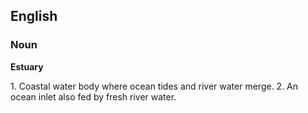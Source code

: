 ==English==
===Noun===
'''Estuary'''


1. Coastal water body where ocean tides and river water merge.
2. An ocean inlet also fed by fresh river water.